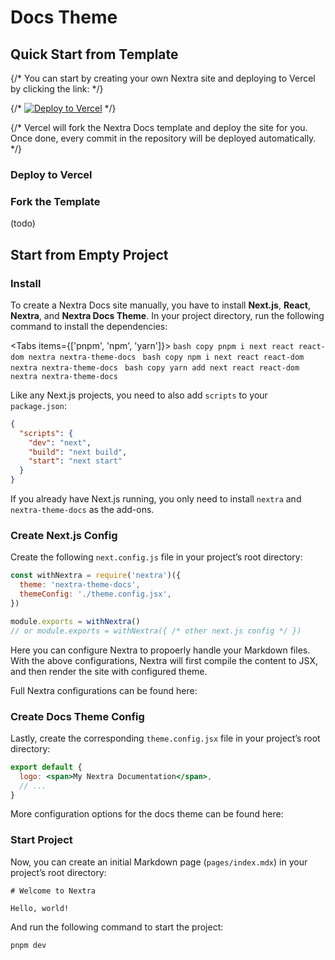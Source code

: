 # Docs Theme


## Quick Start from Template

{/* You can start by creating your own Nextra site and deploying to Vercel by clicking the link: */}

{/* [![Deploy to Vercel](https://vercel.com/button)](https://vercel.com/new/clone?demo-description=Markdown%20powered%20docs%20site.%20Built%20with%20Next.js.&demo-image=https%3A%2F%2Fnextra.vercel.app%2Fdemo.png&demo-title=Documentation%20Starter%20Kit&demo-url=https%3A%2F%2Fnextra.vercel.app%2F&project-name=nextjs-docs&repository-name=nextjs-docs&s=https%3A%2F%2Fgithub.com%2Fshuding%2Fnextra&from=templates) */}

{/* Vercel will fork the Nextra Docs template and deploy the site for you. Once done, every commit in the repository will be deployed automatically. */}

### Deploy to Vercel

### Fork the Template

(todo)

## Start from Empty Project

<div className="steps-container">
  <style jsx>{`
    .steps-container {
      margin-left: 1rem;
      padding-left: 1.5rem;
      counter-reset: step;
      border-left: 1px solid;
      border-color: rgb(229 231 235/1);
    }
    .steps-container :global(h3) {
      counter-increment: step;
    }
    .steps-container :global(h3):before {
      content: counter(step);
      display: inline-block;
      position: absolute;
      margin-top: 3px;
      margin-left: -41px;
      width: 33px;
      height: 33px;
      text-align: center;
      text-indent: -1px;
      color: #999;
      border-radius: 100%;
      border: 4px solid #fff;
      background: #f3f3f3;
      line-height: 1.5rem;
      font-size: 1rem;
      font-weight: 400;
    }
  `}</style>

### Install

To create a Nextra Docs site manually, you have to install **Next.js**, **React**, **Nextra**, and **Nextra Docs Theme**. In your project directory, run the following command to install the dependencies:

<Tabs items={['pnpm', 'npm', 'yarn']}>
  <Tab>
    ```bash copy
    pnpm i next react react-dom nextra nextra-theme-docs
    ```
  </Tab>
  <Tab>
    ```bash copy
    npm i next react react-dom nextra nextra-theme-docs
    ```
  </Tab>
  <Tab>
    ```bash copy
    yarn add next react react-dom nextra nextra-theme-docs
    ```
  </Tab>
</Tabs>

Like any Next.js projects, you need to also add `scripts` to your `package.json`:

```json filename="package.json" copy
{
  "scripts": {
    "dev": "next",
    "build": "next build",
    "start": "next start"
  }
}
```

If you already have Next.js running, you only need to install `nextra` and `nextra-theme-docs` as the add-ons.

### Create Next.js Config

Create the following `next.config.js` file in your project’s root directory:

```js filename="next.config.js"
const withNextra = require('nextra')({
  theme: 'nextra-theme-docs',
  themeConfig: './theme.config.jsx',
})

module.exports = withNextra()
// or module.exports = withNextra({ /* other next.js config */ })
```

Here you can configure Nextra to propoerly handle your Markdown files. With the above configurations, Nextra will first compile the content to JSX, and then render the site with configured theme.


Full Nextra configurations can be found here:


<Cards>
  <Card icon={switchIcon} title="Configure Nextra" href="/docs/docs-theme/theme-configuration"/>
</Cards>

### Create Docs Theme Config

Lastly, create the corresponding `theme.config.jsx` file in your project’s root directory:

```jsx filename="theme.config.jsx"
export default {
  logo: <span>My Nextra Documentation</span>,
  // ...
}
```

More configuration options for the docs theme can be found here:

<Cards>
  <Card icon={switchIcon} title="Configure Docs Theme" href="/docs/docs-theme/configuration"/>
</Cards>

### Start Project

Now, you can create an initial Markdown page (`pages/index.mdx`) in your project’s root directory:

```mdx filename="pages/index.mdx"
# Welcome to Nextra

Hello, world!
```

And run the following command to start the project:

```bash
pnpm dev
```

</div>